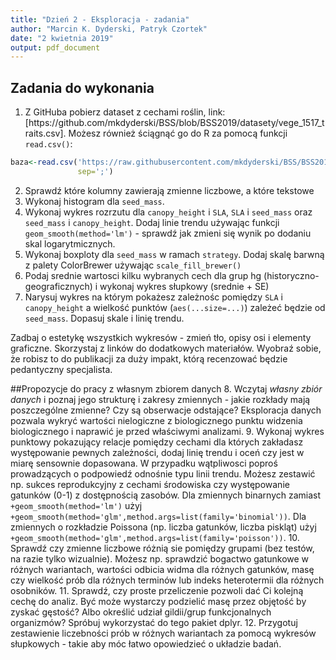 ```yaml
---
title: "Dzień 2 - Eksploracja - zadania"
author: "Marcin K. Dyderski, Patryk Czortek"
date: "2 kwietnia 2019"
output: pdf_document
---
```

## Zadania do wykonania

1. Z GitHuba pobierz dataset z cechami roślin, link: [https://github.com/mkdyderski/BSS/blob/BSS2019/datasety/vege_1517_traits.csv]. Możesz również ściągnąć go do R za pomocą funkcji `read.csv()`:
```r
baza<-read.csv('https://raw.githubusercontent.com/mkdyderski/BSS/BSS2019/datasety/vege_1517_traits.csv',
               sep=';')
```

2. Sprawdź które kolumny zawierają zmienne liczbowe, a które tekstowe
3. Wykonaj histogram dla `seed_mass`. 
4. Wykonaj wykres rozrzutu dla `canopy_height` i `SLA`, `SLA` i `seed_mass` oraz `seed_mass` i `canopy_height`. Dodaj linie trendu używając funkcji `geom_smooth(method='lm')` - sprawdź jak zmieni się wynik po dodaniu skal logarytmicznych.
5. Wykonaj boxploty dla `seed_mass` w ramach `strategy`. Dodaj skalę barwną z palety ColorBrewer używając `scale_fill_brewer()` 
6. Podaj srednie wartosci kilku wybranych cech dla grup hg (historyczno-geograficznych) i wykonaj wykres słupkowy (srednie + SE)
7. Narysuj wykres na którym pokażesz zależnośc pomiędzy `SLA` i `canopy_height` a wielkość punktów (`aes(...size=...)`) zależeć będzie od `seed_mass`. Dopasuj skale i linię trendu.

Zadbaj o estetykę wszystkich wykresów - zmień tło, opisy osi i elementy graficzne. Skorzystaj z linków do dodatkowych materiałów. Wyobraź sobie, że robisz to do publikacji za duży impakt, którą recenzować będzie pedantyczny specjalista.

##Propozycje do pracy z własnym zbiorem danych
8. Wczytaj *własny zbiór danych* i poznaj jego strukturę i zakresy zmiennych - jakie rozkłady mają poszczególne zmienne? Czy są obserwacje odstające? Eksploracja danych pozwala wykryć wartości nielogiczne z biologicznego punktu widzenia biologicznego i naprawić je przed właściwymi analizami.
9. Wykonaj wykres punktowy pokazujący relacje pomiędzy cechami dla których zakładasz występowanie pewnych zależności, dodaj linię trendu i oceń czy jest w miarę sensownie dopasowana. W przypadku wątpliwosci poproś prowadzących o podpowiedź odnośnie typu linii trendu. Możesz zestawić np. sukces reprodukcyjny z cechami środowiska czy występowanie gatunków (0-1) z dostępnością zasobów. Dla zmiennych binarnych zamiast `+geom_smooth(method='lm')` użyj `+geom_smooth(method='glm',method.args=list(family='binomial'))`. Dla zmiennych o rozkładzie Poissona (np. liczba gatunków, liczba piskląt) użyj  `+geom_smooth(method='glm',method.args=list(family='poisson'))`.
10. Sprawdź czy zmienne liczbowe różnią sie pomiędzy grupami (bez testów, na razie tylko wizualnie). Możesz np. sprawdzić bogactwo gatunkowe w różnych wariantach, wartości odbicia widma dla różnych gatunków, masę czy wielkość prób dla różnych terminów lub indeks heterotermii dla różnych osobników.
11. Sprawdź, czy proste przeliczenie pozwoli dać Ci kolejną cechę do analiz. Być może wystarczy podzielić masę przez objętość by zyskać gęstość? Albo określić udział gildii/grup funkcjonalnych organizmów? Spróbuj wykorzystać do tego pakiet dplyr.
12. Przygotuj zestawienie liczebności prób w różnych wariantach za pomocą wykresów słupkowych - takie aby móc łatwo opowiedzieć o układzie badań.
